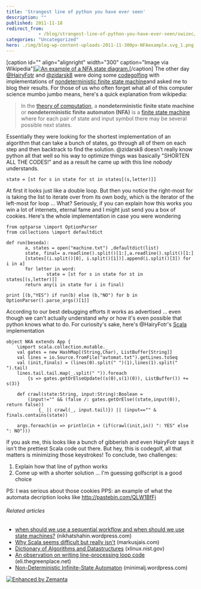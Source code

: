 ```yaml
---
title: 'Strangest line of python you have ever seen'
description: ""
published: 2011-11-18
redirect_from: 
            - /blog/strangest-line-of-python-you-have-ever-seen/swizec/3012
categories: "Uncategorized"
hero: ./img/blog-wp-content-uploads-2011-11-300px-NFAexample.svg_1.png
---
```

\[caption id=&quot;&quot; align=&quot;alignright&quot; width=&quot;300&quot; caption=&quot;Image via Wikipedia&quot;][![An example of a NFA state diagram.](./img/blog-wp-content-uploads-2011-11-300px-NFAexample.svg_1.png "An example of a NFA state diagram.")](http://commons.wikipedia.org/wiki/File:NFAexample.svg)\[/caption] The other day [@HairyFotr](http://twitter.com/HairyFotr) and [@zidarsk8](http://twitter.com/zidarsk8) were doing some [codegolfing](http://en.wikipedia.org/wiki/Code_golf) with implementations of [nondeterministic finite state machine](http://en.wikipedia.org/wiki/Nondeterministic_finite-state_machine "Nondeterministic finite-state machine")and asked me to blog their results. For those of us who often forget what all of this computer science mumbo jumbo means, here&#x27;s a quick explanation from wikipedia:

> In the [theory of computation](http://en.wikipedia.org/wiki/Theory_of_computation "Theory of computation"), a **nondeterministic finite state machine** or **nondeterministic finite automaton (NFA)** is a [finite state machine](http://en.wikipedia.org/wiki/Finite_state_machine "Finite state machine") where for each pair of state and input symbol there may be several possible next states.

Essentially they were looking for the shortest implementation of an algorithm that can take a bunch of states, go through all of them on each step and then backtrack to find the solution. @zidarsk8 doesn&#x27;t really know python all that well so his way to optimize things was basically &quot;SHORTEN ALL THE CODES!&quot; and as a result he came up with this line _nobody_ understands.

```
state = [st for s in state for st in states[(s,letter)]]
```

At first it looks just like a double loop. But then you notice the right-most for is taking the list to iterate over from its own body, which is the iterator of the left-most for loop ... What? Seriously, if you can explain how this works you win a lot of internets, eternal fame and I might just send you a box of cookies. Here&#x27;s the whole implementation in case you were wondering

```
from optparse \import OptionParser
from collections \import defaultdict

def run(beseda):
       a, states = open("machine.txt") ,defaultdict(list)
       state, final= a.readline().split()[1:],a.readline().split()[1:]
       [states[(i.split()[0], i.split()[1])].append(i.split()[3]) for i in a]
       for letter in word:
               state = [st for s in state for st in states[(s,letter)]]
       return any(i in state for i in final)

print [(b,"YES") if run(b) else (b,"NO") for b in OptionParser().parse_args()[1]]
```

According to our best debugging efforts it works as advertised ... even though we can&#x27;t actually understand _why_ or how it&#x27;s even possible that python knows what to do. For curiosity&#x27;s sake, here&#x27;s @HairyFotr&#x27;s [Scala](http://www.scala-lang.org/ "Scala (programming language)") implementation

```
object NKA extends App {
    \import scala.collection.mutable._
    val gates = new HashMap[(String,Char), ListBuffer[String]]
    val lines = io.Source.fromFile("avtomat.txt").getLines.toSeq
    val (init,finals) = (lines(0).split(" ")(1),lines(1).split(" ").tail)
    lines.tail.tail.map(_.split(" ")).foreach 
        {s => gates.getOrElseUpdate((s(0),s(1)(0)), ListBuffer()) += s(3)}

    def crawl(state:String, input:String):Boolean = 
        (input!="" && (false /: gates.getOrElse((state,input(0)), return false))
            {_ || crawl(_, input.tail)}) || (input=="" & finals.contains(state))

    args.foreach(in => println(in + (if(crawl(init,in)) ": YES" else ": NO")))
```

If you ask me, this looks like a bunch of gibberish and even HairyFotr says it isn&#x27;t the prettiest Scala code out there. But hey, this is codegolf, all that matters is minimizing those keystrokes! To conclude, two challenges:

1. Explain how that line of python works
2. Come up with a shorter solution ... I&#x27;m guessing golfscript is a good choice

PS: I was serious about those cookies PPS: an example of what the automata decription looks like <http://pastebin.com/QLW1BfFj>

###### Related articles

- [when should we use a sequential workflow and when should we use state machines?](http://nikhatshahin.wordpress.com/2011/11/13/when-should-we-use-a-sequential-workflow-and-when-should-we-use-state-machines/) (nikhatshahin.wordpress.com)
- [Why Scala seems difficult but really isn&#x27;t](http://markusjais.com/why-scala-seems-difficult-but-reallyisnt/) (markusjais.com)
- [Dictionary of Algorithms and Datastructures](http://xlinux.nist.gov/dads//) (xlinux.nist.gov)
- [An observation on writing line-processing loop code](http://eli.thegreenplace.net/2011/10/28/an-observation-on-writing-line-processing-loop-code/) (eli.thegreenplace.net)
- [Non-Deterministic Infinite-State Automaton](http://minimalj.wordpress.com/2011/09/05/non-deterministic-infinite-state-automaton/) (minimalj.wordpress.com)

[![Enhanced by Zemanta](http://img.zemanta.com/zemified_e.png?x-id=7d434145-b98a-4e4d-894d-432c5ab1fdcc)](http://www.zemanta.com/ "Enhanced by Zemanta")